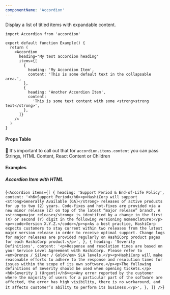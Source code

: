 ```yaml
---
componentName: 'Accordion'
---
```


Display a list of titled items with expandable content.

<Playground>

```tsx
import Accordion from 'accordion'

export default function Example() {
  return (
    <Accordion
      heading="My test accordion heading"
      items={[
        {
          heading: 'My Accordion Item',
          content: 'This is some default text in the collapsable area.',
        },
        {
          heading: 'Another Accordion Item',
          content:
            'This is some text content with some <strong>strong text</strong>',
        },
      ]}
    />
  )
}
```

</Playground>

<UsageDetails packageJson={packageJson} />

#### Props Table

👋 It's important to call out that for `accordion.items.content` you can pass Strings, HTML Content, React Content or Children

<PropsTable props={componentProps} />

#### Examples

##### Accordion Item with HTML

<LiveComponent>{`<Accordion
  items={[
    {
      heading: 'Support Period & End-of-Life Policy',
      content:
        '<h6>Support Period</h6><p>HashiCorp will support <strong>Generally Available (GA)</strong> releases of active products for up to two (2) years. Code-fixes and hot-fixes are provided via a new minor release (Z) on top of the latest “major release” branch. A <strong>major release</strong> is identified by a change in the first (X) or second (Y) digit in the following versioning nomenclature:</p><p><code>Version X.Y.Z.</code></p><p>As a best practice, HashiCorp expects customers to stay current within two releases from the latest major version release in order to receive optimal support. Change logs for major releases are provided regularly on HashiCorp product pages for each HashiCorp product.</p>',
    },
    {
      heading: 'Severity Definitions',
      content:
        '<p>Response and resolution times are based on your Service Level Agreement with HashiCorp. Please refer to <em>Bronze / Silver / Gold</em> SLA levels.</p><p>HashiCorp will make reasonable efforts to adhere to the response and resolution times for issues within the scope of its own software.</p><p>The following definitions of Severity should be used when opening tickets.</p><h6>Severity 1 (Urgent)</h6><p>Any error reported by the customer where the majority of users for a particular part of the software are affected, the error has high visibility, there is no workaround, and it affects customer’s ability to perform its business.</p>',
    },
  ]}
/>`}</LiveComponent>
